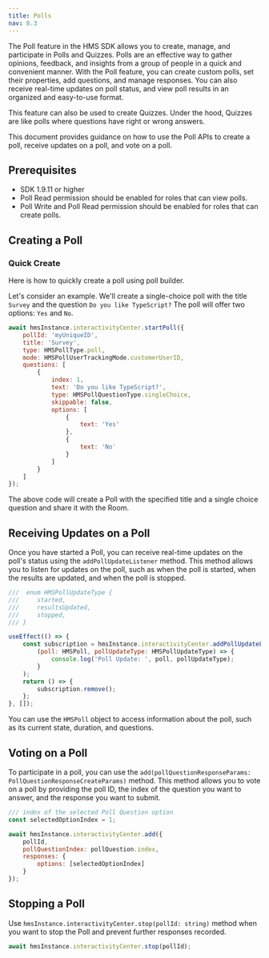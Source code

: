 ```yaml
---
title: Polls
nav: 8.3
---
```


The Poll feature in the HMS SDK allows you to create, manage, and participate in Polls and Quizzes. Polls are an effective way to gather opinions, feedback, and insights from a group of people in a quick and convenient manner. With the Poll feature, you can create custom polls, set their properties, add questions, and manage responses. You can also receive real-time updates on poll status, and view poll results in an organized and easy-to-use format.

This feature can also be used to create Quizzes. Under the hood, Quizzes are like polls where questions have right or wrong answers.

This document provides guidance on how to use the Poll APIs to create a poll, receive updates on a poll, and vote on a poll.

## Prerequisites

-   SDK 1.9.11 or higher
-   Poll Read permission should be enabled for roles that can view polls.
-   Poll Write and Poll Read permission should be enabled for roles that can create polls.

## Creating a Poll

### Quick Create

Here is how to quickly create a poll using poll builder.

Let's consider an example. We'll create a single-choice poll with the title `Survey` and the question `Do you like TypeScript?` The poll will offer two options: `Yes` and `No`.

```js
await hmsInstance.interactivityCenter.startPoll({
    pollId: 'myUniqueID',
    title: 'Survey',
    type: HMSPollType.poll,
    mode: HMSPollUserTrackingMode.customerUserID,
    questions: [
        {
            index: 1,
            text: 'Do you like TypeScript?',
            type: HMSPollQuestionType.singleChoice,
            skippable: false,
            options: [
                {
                    text: 'Yes'
                },
                {
                    text: 'No'
                }
            ]
        }
    ]
});
```

The above code will create a Poll with the specified title and a single choice question and share it with the Room.

## Receiving Updates on a Poll

Once you have started a Poll, you can receive real-time updates on the poll's status using the `addPollUpdateListener` method. This method allows you to listen for updates on the poll, such as when the poll is started, when the results are updated, and when the poll is stopped.

```js
///  enum HMSPollUpdateType {
///     started,
///     resultsUpdated,
///     stopped,
/// }

useEffect(() => {
    const subscription = hmsInstance.interactivityCenter.addPollUpdateListener(
        (poll: HMSPoll, pollUpdateType: HMSPollUpdateType) => {
            console.log('Poll Update: ', poll, pollUpdateType);
        }
    );
    return () => {
        subscription.remove();
    };
}, []);

```

You can use the `HMSPoll` object to access information about the poll, such as its current state, duration, and questions.

## Voting on a Poll

To participate in a poll, you can use the `add(pollQuestionResponseParams: PollQuestionResponseCreateParams)` method. This method allows you to vote on a poll by providing the poll ID, the index of the question you want to answer, and the response you want to submit.

```js
/// index of the selected Poll Question option
const selectedOptionIndex = 1;

await hmsInstance.interactivityCenter.add({
    pollId,
    pollQuestionIndex: pollQuestion.index,
    responses: {
        options: [selectedOptionIndex]
    }
});
```

## Stopping a Poll

Use `hmsInstance.interactivityCenter.stop(pollId: string)` method when you want to stop the Poll and prevent further responses recorded.

```js
await hmsInstance.interactivityCenter.stop(pollId);
```
